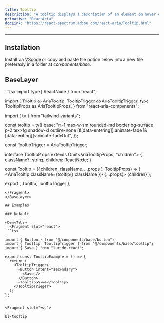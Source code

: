 ```yaml
---
title: Tooltip
description: "A tooltip displays a description of an element on hover or focus."
primative: "ReactAria"
docLink: "https://react-spectrum.adobe.com/react-aria/Tooltip.html"
---
```

---

<MdxExample>
  <TooltipExample label="Event Time" client:load/>
</MdxExample>

## Installation

Install via [VScode](/docs/getting-started/vsc) or copy and paste the potion below into a new file, preferably in a folder at _components/base_.

## BaseLayer

<BaseLayer>
<Fragment slot="contentSlot">
```tsx
import type { ReactNode } from "react";

import {
  Tooltip as AriaTooltip,
  TooltipTrigger as AriaTooltipTrigger,
  type TooltipProps as AriaTooltipProps,
} from "react-aria-components";

import { tv } from "tailwind-variants";

const tooltip = tv({
  base: "m-1 max-w-sm rounded-md border bg-surface p-2 text-fg shadow-xl outline-none [&[data-entering]]:animate-fade [&[data-exiting]]:animate-fadeOut",
});

const TooltipTrigger = AriaTooltipTrigger;

interface TooltipProps extends Omit<AriaTooltipProps, "children"> {
  className?: string;
  children: ReactNode;
}

const Tooltip = ({ children, className, ...props }: TooltipProps) => (
  <AriaTooltip className={tooltip({ className })} {...props}>
    {children}
  </AriaTooltip>
);

export { Tooltip, TooltipTrigger };

```
</Fragment>
</BaseLayer>

## Examples

### Default 

<DemoTabs>
  <Fragment slot="react">
```tsx

import { Button } from "@/components/base/button";
import { Tooltip, TooltipTrigger } from "@/components/base/tooltip";
import { Save } from "lucide-react";

export const TooltipExample = () => {
  return (
    <TooltipTrigger>
      <Button intent="secondary">
        <Save />
      </Button>
      <Tooltip>Save</Tooltip>
    </TooltipTrigger>
  );
};


```
  </Fragment>

    <Fragment slot="vsc">
```bash
bl-tooltip
```
  </Fragment>
</DemoTabs>


